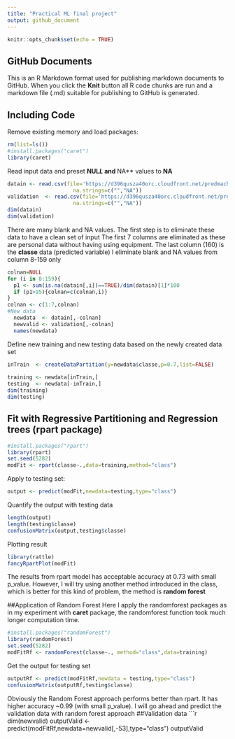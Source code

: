 ---
title: "Practical ML final project"
output: github_document
---

```{r setup, include=FALSE}
knitr::opts_chunk$set(echo = TRUE)
```

## GitHub Documents

This is an R Markdown format used for publishing markdown documents to GitHub. When you click the **Knit** button all R code chunks are run and a markdown file (.md) suitable for publishing to GitHub is generated.

## Including Code

Remove existing memory and load packages:

```{r}
rm(list=ls())
#install.packages("caret")
library(caret)
```

Read input data and preset **NUL*L* and **NA** values to **NA**

```{r}
datain <- read.csv(file='https://d396qusza40orc.cloudfront.net/predmachlearn/pml-training.csv',
                     na.strings=c("","NA"))
validation  <- read.csv(file='https://d396qusza40orc.cloudfront.net/predmachlearn/pml-testing.csv',
                     na.strings=c("","NA"))
dim(datain)
dim(validation)
```

There are many blank and NA values. The first step is to eliminate these data to have a clean set of input
The first 7 columns are eliminated as these are personal data without having using equipment.
The last column (160) is the **classe** data (predicted variable)
I eliminate blank and NA values from column 8-159 only

```{r}
colnan=NULL
for (i in 8:159){
  p1 <- sum(is.na(datain[,i])==TRUE)/dim(datain)[1]*100
  if (p1>95){colnan=c(colnan,i)}
}
colnan <- c(1:7,colnan)
#New data
  newdata  <- datain[,-colnan]
  newvalid <- validation[,-colnan]
  names(newdata)
```

Define new training and new testing data based on the newly created data set

```{r}
inTrain  <- createDataPartition(y=newdata$classe,p=0.7,list=FALSE)
  
training <- newdata[inTrain,]
testing  <- newdata[-inTrain,]
dim(training)
dim(testing)
```
## Fit with Regressive Partitioning and Regression trees (rpart package)
```{r}
#install.packages("rpart")
library(rpart)
set.seed(5282)
modFit <- rpart(classe~.,data=training,method="class")
```
Apply to testing set:
```{r}
output <- predict(modFit,newdata=testing,type="class")
```
Quantify the output with testing data
```{r}
length(output)
length(testing$classe)
confusionMatrix(output,testing$classe)
```
Plotting result
```{r}
library(rattle)
fancyRpartPlot(modFit)
```
The results from rpart model has acceptable accuracy at 0.73 with small p_value. However, I will try using another method introduced in the class, which is better for this kind of problem, the method is **random forest**

##Application of Random Forest
Here I apply the randomforest packages as in my experiment with **caret** package, the randomforest function took much longer computation time.
```{r}
#install.packages("randomForest")
library(randomForest)
set.seed(5282)
modFitRf <- randomForest(classe~., method="class",data=training)
```
Get the output for testing set

```{r}
outputRf <- predict(modFitRf,newdata = testing,type="class")
confusionMatrix(outputRf,testing$classe)
```

Obviously the Random Forest approach performs better than rpart. It has higher accuracy ~0.99 (with small p_value).
I will go ahead and predict the validation data with random forest approach
##Validation data
```{r}
dim(newvalid)
outputValid <- predict(modFitRf,newdata=newvalid[,-53],type="class")
outputValid

